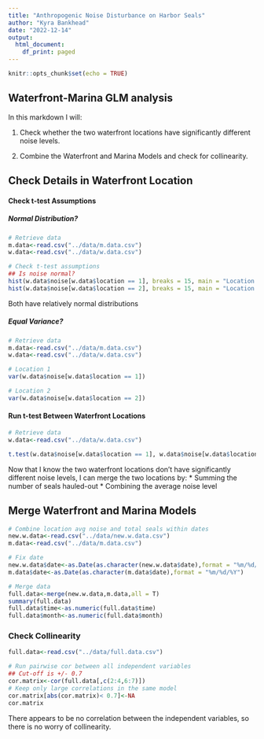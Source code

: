 ```yaml
---
title: "Anthropogenic Noise Disturbance on Harbor Seals"
author: "Kyra Bankhead"
date: "2022-12-14"
output:
  html_document:
    df_print: paged
---
```


```r
knitr::opts_chunk$set(echo = TRUE)
```

## Waterfront-Marina GLM analysis

In this markdown I will:

1. Check whether the two waterfront locations have significantly different noise levels.

2. Combine the Waterfront and Marina Models and check for collinearity.


## Check Details in Waterfront Location

#### Check t-test Assumptions

##### Normal Distribution?

```r
# Retrieve data
m.data<-read.csv("../data/m.data.csv")
w.data<-read.csv("../data/w.data.csv")

# Check t-test assumptions
## Is noise normal?
hist(w.data$noise[w.data$location == 1], breaks = 15, main = "Location 1", xlab = "Noise Level (dB)")
hist(w.data$noise[w.data$location == 2], breaks = 15, main = "Location 2", xlab = "Noise Level (dB)")

```

Both have relatively normal distributions

##### Equal Variance?

```r
# Retrieve data
m.data<-read.csv("../data/m.data.csv")
w.data<-read.csv("../data/w.data.csv")

# Location 1
var(w.data$noise[w.data$location == 1])

# Location 2
var(w.data$noise[w.data$location == 2])

```


#### Run t-test Between Waterfront Locations

```r
# Retrieve data
w.data<-read.csv("../data/w.data.csv")

t.test(w.data$noise[w.data$location == 1], w.data$noise[w.data$location == 2])
```

Now that I know the two waterfront locations don't have significantly different noise levels, I can merge the two locations by:
* Summing the number of seals hauled-out
* Combining the average noise level

## Merge Waterfront and Marina Models 

```r
# Combine location avg noise and total seals within dates
new.w.data<-read.csv("../data/new.w.data.csv")
m.data<-read.csv("../data/m.data.csv")

# Fix date
new.w.data$date<-as.Date(as.character(new.w.data$date),format = "%m/%d/%Y")
m.data$date<-as.Date(as.character(m.data$date),format = "%m/%d/%Y")

# Merge data
full.data<-merge(new.w.data,m.data,all = T)
summary(full.data)
full.data$time<-as.numeric(full.data$time)
full.data$month<-as.numeric(full.data$month)
```

### Check Collinearity
```r
full.data<-read.csv("../data/full.data.csv")

# Run pairwise cor between all independent variables
## Cut-off is +/- 0.7
cor.matrix<-cor(full.data[,c(2:4,6:7)]) 
# Keep only large correlations in the same model
cor.matrix[abs(cor.matrix)< 0.7]<-NA
cor.matrix
```

There appears to be no correlation between the independent variables, so there is no worry of collinearity.
